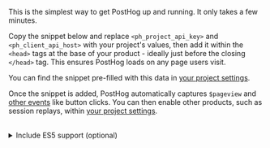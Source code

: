 
This is the simplest way to get PostHog up and running. It only takes a few minutes.

Copy the snippet below and replace `<ph_project_api_key>` and `<ph_client_api_host>` with your project's values, then add it within the `<head>` tags at the base of your product - ideally just before the closing `</head>` tag. This ensures PostHog loads on any page users visit.

You can find the snippet pre-filled with this data in [your project settings](https://us.posthog.com/settings/project#snippet).

<Snippet />

Once the snippet is added, PostHog automatically captures `$pageview` and [other events](/docs/data/autocapture) like button clicks. You can then enable other products, such as session replays, within [your project settings](https://us.posthog.com/settings). 

<br />

<DetailSetUpReverseProxy />

<DetailGroupProductsInOneProject />

<details>
  <summary>Include ES5 support (optional)</summary>

  If you need ES5 support for example to track Internet Explorer 11 replace `/static/array.js` in the snippet with `/static/array.full.es5.js`
</details>
